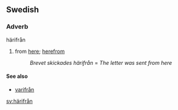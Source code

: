 ==Swedish==
===Adverb===
;härifrån
#from [[here]]; [[herefrom]]
#:''Brevet skickades härifrån'' = ''The letter was sent from here''
====See also====
*[[varifrån]]
[[sv:härifrån]]
